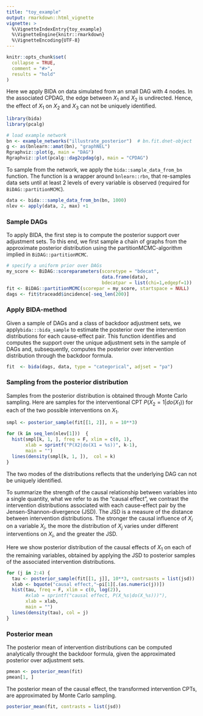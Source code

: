 ```yaml
---
title: "toy_example"
output: rmarkdown::html_vignette
vignette: >
  %\VignetteIndexEntry{toy_example}
  %\VignetteEngine{knitr::rmarkdown}
  %\VignetteEncoding{UTF-8}
---
```


```r
knitr::opts_chunk$set(
  collapse = TRUE,
  comment = "#>",
  results = "hold"
)
```



Here we apply BIDA on data simulated from an small DAG with 4 nodes. 
In the associated CPDAG, the edge between $X_1$ and $X_2$ is undirected.
Hence, the effect of $X_1$ on $X_2$ and $X_3$ can not be uniquely identified.


```r
library(bida)
library(pcalg)

# load example network
bn <- example_networks("illustrate_posterior")  # bn.fit.dnet-object
g <- as(bnlearn::amat(bn), "graphNEL")
Rgraphviz::plot(g, main = "DAG")
Rgraphviz::plot(pcalg::dag2cpdag(g), main = "CPDAG")
```

To sample from the network, we apply the `bida::sample_data_from_bn` function. The function is a wrapper around `bnlearn::rbn`, that re-samples data sets until at least 2 levels of every variable is observed (required for `BiDAG::partitionMCMC`). 
```r
data <- bida:::sample_data_from_bn(bn, 1000)
nlev <- apply(data, 2, max) +1
```

### Sample DAGs
To apply BIDA, the first step is to compute the posterior support over adjustment sets.
To this end, we first sample a chain of graphs from the approximate posterior distribution using the partitionMCMC-algorithm implied in `BiDAG::partitionMCMC`. 
```r
# specify a uniform prior over DAGs 
my_score <- BiDAG::scoreparameters(scoretype = "bdecat", 
                                   data.frame(data),
                                   bdecatpar = list(chi=1,edgepf=1))
fit <- BiDAG::partitionMCMC(scorepar = my_score, startspace = NULL)
dags <- fit$traceadd$incidence[-seq_len(200)]
```


### Apply BIDA-method
Given a sample of DAGs and a class of backdoor adjustment sets, we apply`bida:::bida_sample` to estimate the posterior over the intervention distributions for each cause-effect pair.
This function identifies and computes the support over the unique adjustment sets in the sample of DAGs and, subsequently, computes the posterior over intervention distribution through the backdoor formula.
```r
fit  <- bida(dags, data, type = "categorical", adjset = "pa") 
```


### Sampling from the posterior distribution
Samples from the posterior distribution is obtained through Monte Carlo sampling.
Here are samples for the interventional CPT $P(X_2 = 1|do(X_1))$ for each of the two possible interventions on $X_1$. 
```r
smpl <- posterior_sample(fit[[1, 2]], n = 10**3)

for (k in seq_len(nlev[1]))  {
  hist(smpl[k, 1, ], freq = F, xlim = c(0, 1),
       xlab = sprintf("P(X2|do(X1 = %s))", k-1),
       main = "")
  lines(density(smpl[k, 1, ]),  col = k)
}
```

The two modes of the distributions reflects that the underlying DAG can not be uniquely identified. 

To summarize the strength of the causal relationship between variables into a single quantity, what we refer to as the "causal effect", we contrast the intervention distributions associated with each cause-effect pair by the Jensen-Shannon-divergence (JSD). The JSD is a measure of the distance between intervention distributions. The stronger the causal influence of $X_i$ on a variable $X_j$, the more the distribution of $X_j$ varies under different interventions on $X_i$, and the greater the JSD. 

Here we show posterior distribution of the causal effects of $X_1$ on each of the remaining variables, obtained by applying the JSD to posterior samples of the associated intervention distributions.
```r
for (j in 2:4) {
  tau <- posterior_sample(fit[[1, j]], 10**3, contrsasts = list(jsd))
  xlab <- bquote("causal effect,"~pi[1][.(as.numeric(j))])
  hist(tau, freq = F, xlim = c(0, log(2)),
       #xlab = sprintf("causal effect, P(X_%s|do(X_%s)))"),
       xlab = xlab,
       main = "")
  lines(density(tau), col = j)
}
```


### Posterior mean
The posterior mean of intervention distributions can be computed analytically throught the backdoor formula, given the approximated posterior over adjustment sets. 

```r
pmean <- posterior_mean(fit)
pmean[1, ]
```

The posterior mean of the causal effect, the transformed intervention CPTs, are approximated by Monte Carlo sampling.
```r
posterior_mean(fit, contrasts = list(jsd))
```
